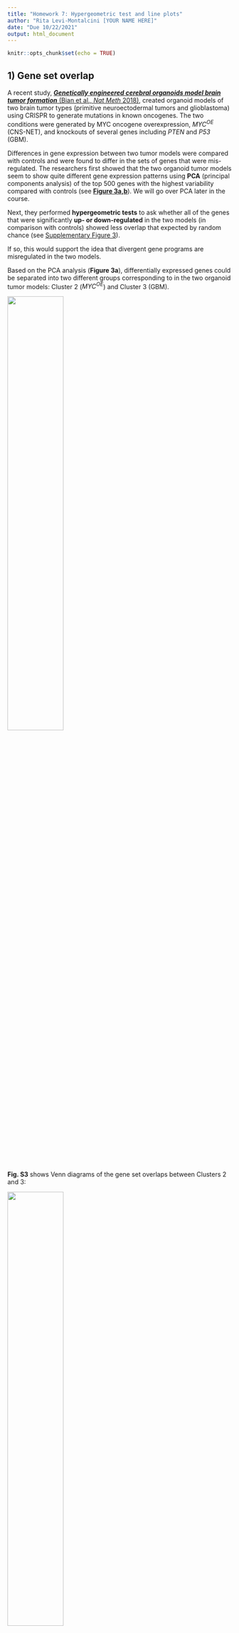 ```yaml
---
title: "Homework 7: Hypergeometric test and line plots"
author: "Rita Levi-Montalcini [YOUR NAME HERE]"
date: "Due 10/22/2021"
output: html_document
---
```


```r
knitr::opts_chunk$set(echo = TRUE)
```


## 1) Gene set overlap

A recent study, [***Genetically engineered cerebral organoids model brain tumor formation*** (Bian et al., *Nat Meth* 2018)](https://www.nature.com/articles/s41592-018-0070-7),
created organoid models of two brain tumor types (primitive neuroectodermal
tumors and glioblastoma) using CRISPR to generate mutations in known oncogenes. 
The two conditions were generated by MYC oncogene overexpression, *MYC^OE^* (CNS-NET), and knockouts of several genes including *PTEN* and *P53* (GBM).

Differences in gene expression between two tumor models were compared with controls
and were found to differ in the sets of genes that were mis-regulated. 
The researchers first showed that the two organoid tumor models seem to show quite different
gene expression patterns using **PCA** (principal components analysis) of the top 500
genes with the highest variability compared with controls (see [**Figure 3a,b**](https://www.nature.com/articles/s41592-018-0070-7/figures/3)). 
We will go over PCA later in the course.

Next, they performed **hypergeometric tests** to ask whether all of the genes that 
were significantly **up- or down-regulated** in the two models (in comparison with 
controls) showed less overlap that expected by random chance (see [Supplementary Figure 3](https://www.nature.com/articles/s41592-018-0070-7/figures/9)).

If so, this would support the idea that divergent gene programs are misregulated 
in the two models.

Based on the PCA analysis (**Figure 3a**), differentially expressed genes could be separated into two different groups corresponding to in the two organoid tumor models: Cluster 2 (*MYC^OE^*) and Cluster 3 (GBM).

![](HW7_data/Bian_Fig3a.png){width=50%}

**Fig. S3** shows Venn diagrams of the gene set overlaps between Clusters 2 and 3:

![](HW7_data/Bian_FigS3a.png){width=50%}

Your question is whether the differentially expressed genes in these two clusters overlap by **less** than expected by chance. Here we will focus on just the **up-regulated genes**. How will you set up the problem?


### a) Expected gene set overlap based on independence

In total, 4034 genes were up-regulated in at least one of the organoid tumor models (vs. controls). The rest of the numbers you will need are shown in the Venn diagrams in Fig. S3. A framework for organizing the data has been set up below to help get you started.

```r
## Up-regulated genes ======================================================== #
## 4035 genes up-regulated in either experiment (vs control)
## 2450 total genes up-regulated in Clusters 2 & Clusters 3
# C2 = 2155 + 92 = 2247
# C3 = 203 + 92 = 295
# Overlap = 92

ol.obs = 92        # overlap
A = 2155 + ol.obs  # 2247: total size of Cluster 2 (Set A = bigger set)
B = 203 + ol.obs   # 295: total size of Cluster 3 (Set B = smaller set)
N = 4034           # total genes up-regulated in both experiments

# What is the expected overlap based on the null hypothesis of independence?
ol.exp = A*B / N
ol.exp
```


### b) Hypergeometric test

Find a p-value for the observed overlap with a hypergeometric test using `dhyper` and `pyhper`. Remember, you are looking for less overlap than expected between the two sets (is this the lower tail or the upper tail?).

First, look up the documentation on these functions.
```r
help(phyper)

# parameterization for phyper(q, m, n, k, lower.tail = T/F)
#   x = number of "white balls" drawn
#   m = number of "white balls" in urn
#   n = number of "black balls" in urn
#   k = number of balls drawn from the urn

```

Here are some additional tips to help you figure out how to parameterize the functions:

+ $x$: this is the observed overlap
+ $m$: pick one gene set, call this Set A
+ $n$: this is the total number of genes NOT in Set A (out of all the up-regulated genes)
+ $k$: the other set (Set B)
  +  Note that the maximum possible size of the overlap would be the total size of the smaller gene set (which cluster is that here?)
  + It does not really matter which set you choose to use for $m$ or $k$; the p-value will be the same either way.

```r
## p-value using hypergeometric test ========================================= #

# CDF: P(x <= ol.obs)

# parameterization for phyper(q, m, n, k, lower.tail = T/F)
#   x = number of "white balls" drawn (ol.obs)
#   m = number of "white balls" in urn (let's use A=C2)
#   n = number of "black balls" in urn (everything that is NOT in A)
#   k = number of balls drawn from the urn (let's use B=C3)

# CDF: total probability P(x <= ol.obs) of getting an overlap of size ol.obs or LESS
phyper(ol.obs, A, N-A, B, lower.tail=T) 
phyper(ol.obs, B, N-B, A, lower.tail=T) # same

# PDF: P(x <= ol.obs) = sum(P(x = 0:ol.obs))
sum(dhyper(0:ol.obs, A, N-A, B)) # (same as using CDF)
```


### c) Fisher's Exact Test

The hypergeometric test is equivalent to a one-tailed Fisher's test (but it is 
actually more efficient in R). Use a Fisher's test to make the same comparison as above. Here are some helpful hints:

+ You want to perform a one-sided test for more extreme values than the ones observed, given all possible combinations of values "conditioned on fixed margins" (which tail are you looking for here?).
+ Make a contingency table: orientation is arbitrary, but by convention put the categories "of interest" first.
  + Put the overlap in the top left cell (*a*, a.k.a. $x_{11}$).
  + Put the remainder of the A and B sets (minus the overlap) in the right (*b*, $x_{12}$) and bottom left (*c*, $x_{21}$) cells.
  + Put the remainder of the up-regulated genes in (*d*, $x_{22}$).

```r
## with Fisher's exact test ================================================== #

# set up a matrix of values in this order:
# test.data = matrix(c(intersect(A,B), setdiff(B,A),
#                      setdiff(A,B),   N-union(A,B) ), nrow=2, byrow = T)

test.data = matrix(c( ol.obs,    B-ol.obs,
                      A-ol.obs,  N-(A+B-ol.obs) ), nrow=2, byrow = T)
rownames(test.data) = c("C3","not.C3")
colnames(test.data) = c("C2","not.C2")
test.data

# now do the test

#fisher.test(test.data, alternative="greater") # test for enrichment
fisher.test(test.data, alternative="less")     # test for depletion
fisher.test(test.data, alternative="less")$p.value

```
### d) How do the p-values compare?

```r
# your answer here
```


## 2) Line plots: Mean, SD, SEM

Please read the short article *Error bars (Nat Meth 2013)* provided with this assignment.

### a) What is the difference between the standard error (SEM) of the mean and standard deviation?  
```r
# your answer here
```

### b) What are some common misconceptions about interpreting error bars?
```r
# your answer here
```

## 3) Cancer metabolism

In the paper [***Metabolic competition in the tumor microenvironment is a driver of cancer progression*** (Chang et al., *Cell* 2015)](https://www.ncbi.nlm.nih.gov/pmc/articles/PMC4864363/), the authors use mouse models to demonstrate that in cancers, T cells are metabolically restricted by tumor glucose consumption, ultimately allowing tumor progression. The authors use line graphs in **Figure 4B**:

![](HW7_data/Chang_Fig4B.png){width=60%}

### a) What question were the researchers trying to answer in this Figure?
```r
# your answer here (one sentence)
```

### b) How many replicates were performed, and what do the error bars represent?
```r
# your answer here (1-2 sentences)
```

### c) Do you think this an appropriate way to represent the data? Why or why not, and how would you try to represent them?
```r
# your answer here
```
    

## 4) Spindle dynamics in evolution

The paper [***Stoichiometric interactions explain spindle dynamics and scaling across 100 million years of nematode evolution*** (Farhadifar et al., *eLife* 2020)](https://elifesciences.org/articles/55877) explores spindle dynamics in *C. elegans* using a combination of imaging methods and QTL mapping of intercross lines. Below is reproduced Figure 3 from this article:

![](HW7_data/Farhadifar_Fig3.jpg){width=80%}

### a) What question were the researchers trying to answer in this figure?
```r
# your answer here (1-2 sentences)
```

### b) Panels C and D

About how many data points are there for each line? What do the error bars represent? Would you change anything about the way the data are represented?
```r
# your answer here (2-3 sentences)
```

### c) Panels E and F

What is being plotted? What do the shaded areas represent, and why do you think the researchers chose to display the variation in their measurements in this way? Would you have done anything differently?
```r
# your answer here (~2-3 sentences)
```


## 5) Line plots with SD or SEM

How would you plot similar graphs in R showing SD or SEM? The dataset "HW7_data.csv" contains eight replicate measurements across 20 timepoints (0-190 seconds) for a control and a treatment condition. The data are the raw (non-normalized) values used to generate the plots in Figure 6A from 
[Cipriani et al., eLife 2021](https://elifesciences.org/articles/60833).

### a) Calculate the mean, SD, SEM

Load the dataset and use the `dplyr` package to reformat it as follows:

+ Group the data by treatment and time (hint: use `group_by()`).
+ Add 3 new columns to the data frame containing group summaries for the mean, SEM, and SD (hint: use `summarise()`).
+ Add 4 new columns containing the upper and lower limits for the SEM and the SD.
  
```r
library(dplyr)

mean_sd_data <- as.data.frame(read.csv("HW7_data/HW7_data.csv"))

mean_sd_data<-mean_sd_data %>%
  group_by(TREATMENT, time) %>%
  summarise(mean= mean(Values), se=sd(Values)/sqrt(length(Values)), sd=sd(Values))

mean_sd_data$se_upper<- mean_sd_data$mean + mean_sd_data$se
mean_sd_data$se_lower<- mean_sd_data$mean - mean_sd_data$se
mean_sd_data$sd_upper<- mean_sd_data$mean + mean_sd_data$sd
mean_sd_data$sd_lower<- mean_sd_data$mean - mean_sd_data$sd
```
    

### b) Line plot with discrete error bars showing SD

Use `ggplot2` to create a line graph to plot the mean, with discrete error bars representing the standard deviation.

+ Map the data to time (x-axis) and mean (y-axis), and use color to indicate the treatment.
+ Use a line for the geom layer.
+ Add the error bars using `geom_errorbar()` (look this up to see how to add the upper and lower boundaries). Don't forget to map the color to the treatment.
+ Add axis labels for the time (in seconds) and the values (as "Relative fluorescence").

```r
library(ggplot2)

mean_sd_plot_sd<- ggplot(mean_sd_data, aes(x =time, y = mean, color = TREATMENT))+
  geom_line() +
  xlab("Time [s]")+
  ylab("Relative fluorescence")+
  theme(panel.background=element_blank(), 
        strip.background = element_blank(),
        strip.placement = "outside",
        panel.border=element_rect(colour="black",fill=NA),
        legend.title = element_blank(),
        legend.position="bottom", 
        legend.direction="horizontal")  +
  geom_errorbar(aes(ymin=sd_lower,ymax=sd_upper, color= TREATMENT), width=5) 

mean_sd_plot_sd
```


### c) Line plot with shaded regions showing SEM

Use `ggplot2` to create a line graph to plot the mean, with a shaded area representing the standard error of the mean. This plot will use almost the exact same code as the last graph, except you will use `geom_ribbon()` to display the upper and lower bounds of the SEM.
      
```r
mean_sd_plot_se<- ggplot(mean_sd_data, aes(x =time, y = mean, color = TREATMENT))+
  geom_line() +
  xlab("Time [s]")+
  ylab("Relative fluorescence")+
  theme(panel.background=element_blank(), 
        strip.background = element_blank(),
        strip.placement = "outside",
        panel.border=element_rect(colour="black",fill=NA),
        legend.title = element_blank(),
        legend.position="bottom", 
        legend.direction="horizontal")  +
  geom_ribbon(aes(ymin=se_lower,ymax=se_upper, fill= TREATMENT),alpha=0.3, linetype = 0) 

mean_sd_plot_se
```


### d) Which representation do you think is most effective for these data? What would you choose to do?
```r
# your answer here (1-2 sentences)
```

